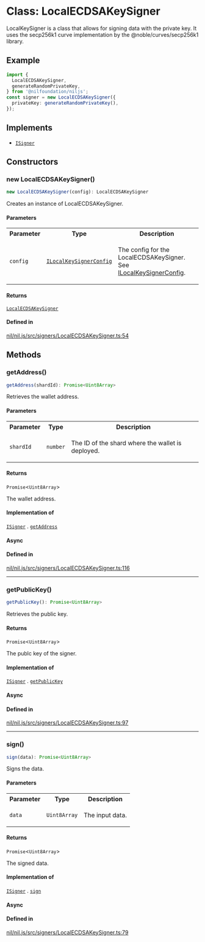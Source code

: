 # Class: LocalECDSAKeySigner

LocalKeySigner is a class that allows for signing data with the private key.
It uses the secp256k1 curve implementation by the @noble/curves/secp256k1 library.

## Example

```ts
import {
  LocalECDSAKeySigner,
  generateRandomPrivateKey,
} from '@nilfoundation/niljs';
const signer = new LocalECDSAKeySigner({
  privateKey: generateRandomPrivateKey(),
});
```

## Implements

- [`ISigner`](../interfaces/ISigner.mdx)

## Constructors

### new LocalECDSAKeySigner()

```ts
new LocalECDSAKeySigner(config): LocalECDSAKeySigner
```

Creates an instance of LocalECDSAKeySigner.

#### Parameters

<table>
<tr>
<th>Parameter</th>
<th>Type</th>
<th>Description</th>
</tr>
<tr>
<td>

`config`

</td>
<td>

[`ILocalKeySignerConfig`](../type-aliases/ILocalKeySignerConfig.mdx)

</td>
<td>

The config for the LocalECDSAKeySigner. See [ILocalKeySignerConfig](../type-aliases/ILocalKeySignerConfig.mdx).

</td>
</tr>
</table>

#### Returns

[`LocalECDSAKeySigner`](LocalECDSAKeySigner.mdx)

#### Defined in

[nil/nil.js/src/signers/LocalECDSAKeySigner.ts:54](https://github.com/NilFoundation/nil.js/blob/d8bba16997233f201c54e5c49ccea4dad0518b53/src/signers/LocalECDSAKeySigner.ts#L54)

## Methods

### getAddress()

```ts
getAddress(shardId): Promise<Uint8Array>
```

Retrieves the wallet address.

#### Parameters

<table>
<tr>
<th>Parameter</th>
<th>Type</th>
<th>Description</th>
</tr>
<tr>
<td>

`shardId`

</td>
<td>

`number`

</td>
<td>

The ID of the shard where the wallet is deployed.

</td>
</tr>
</table>

#### Returns

`Promise`\<`Uint8Array`\>

The wallet address.

#### Implementation of

[`ISigner`](../interfaces/ISigner.mdx) . [`getAddress`](../interfaces/ISigner.mdx#getaddress)

#### Async

#### Defined in

[nil/nil.js/src/signers/LocalECDSAKeySigner.ts:116](https://github.com/NilFoundation/nil.js/blob/d8bba16997233f201c54e5c49ccea4dad0518b53/src/signers/LocalECDSAKeySigner.ts#L116)

***

### getPublicKey()

```ts
getPublicKey(): Promise<Uint8Array>
```

Retrieves the public key.

#### Returns

`Promise`\<`Uint8Array`\>

The publc key of the signer.

#### Implementation of

[`ISigner`](../interfaces/ISigner.mdx) . [`getPublicKey`](../interfaces/ISigner.mdx#getpublickey)

#### Async

#### Defined in

[nil/nil.js/src/signers/LocalECDSAKeySigner.ts:97](https://github.com/NilFoundation/nil.js/blob/d8bba16997233f201c54e5c49ccea4dad0518b53/src/signers/LocalECDSAKeySigner.ts#L97)

***

### sign()

```ts
sign(data): Promise<Uint8Array>
```

Signs the data.

#### Parameters

<table>
<tr>
<th>Parameter</th>
<th>Type</th>
<th>Description</th>
</tr>
<tr>
<td>

`data`

</td>
<td>

`Uint8Array`

</td>
<td>

The input data.

</td>
</tr>
</table>

#### Returns

`Promise`\<`Uint8Array`\>

The signed data.

#### Implementation of

[`ISigner`](../interfaces/ISigner.mdx) . [`sign`](../interfaces/ISigner.mdx#sign)

#### Async

#### Defined in

[nil/nil.js/src/signers/LocalECDSAKeySigner.ts:79](https://github.com/NilFoundation/nil.js/blob/d8bba16997233f201c54e5c49ccea4dad0518b53/src/signers/LocalECDSAKeySigner.ts#L79)
